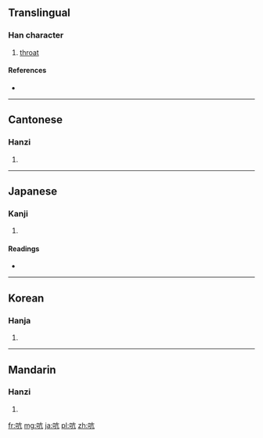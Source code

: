 ==Translingual==

===Han character===
{{Han char|rn=30|rad=口|as=04|sn=7|four=6001<sub>7</sub>|canj=口卜竹弓 (RYHN)}}

# [[throat]]

====References====
* {{Han ref|kx=0178.170|dkj=03353|dj=0396.030|hdz=10594.050|uh=542D|ud=21549|bh=A75C|bd=42844}}

----

==Cantonese==

===Hanzi===
{{yue-hanzi|jyut=|y=haang1, hong4}}

# {{defn|Cantonese|sort=口04}}

----

==Japanese==

===Kanji===
{{ja-kanji|grade=|rs=口04}}

# {{defn|Japanese|sort=口04}}

====Readings====
* {{ja-readings|on=[[こう]] (kō)|kun=[[のど]] (nodo)}}

----

==Korean==

===Hanja===
{{ko-hanja|hangeul=항|rv=hang|mr=hang}}

# {{defn|Korean|sort=口04}}

----

==Mandarin==

===Hanzi===
{{cmn-hanzi|pin=[[háng]] ([[hang2]]), [[kēng]] ([[keng1]])|wg=hang<sup>2</sup>, k'eng<sup>1</sup>}}

# {{defn|Mandarin|sort=口04}}

[[fr:吭]]
[[mg:吭]]
[[ja:吭]]
[[pl:吭]]
[[zh:吭]]